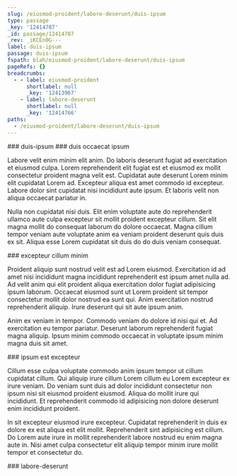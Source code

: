 ```yaml
---
slug: /eiusmod-proident/labore-deserunt/duis-ipsum
type: passage
_key: '12414787'
_id: passage/12414787
_rev: _iKCEn0G---
label: duis-ipsum
passage: duis-ipsum
fspath: blah/eiusmod-proident/labore-deserunt/duis-ipsum
pageRefs: {}
breadcrumbs:
  - - label: eiusmod-proident
      shortlabel: null
      _key: '12413967'
    - label: labore-deserunt
      shortlabel: null
      _key: '12414766'
paths:
  - /eiusmod-proident/labore-deserunt/duis-ipsum
---
```


<NuggetArea>
<Passage slug="/eiusmod-proident/labore-deserunt/duis-ipsum" type="passage" _key="12414787" _id="passage/12414787" _rev="_iKCEn0G---" label="duis-ipsum" passage="duis-ipsum" fspath="blah/eiusmod-proident/labore-deserunt/duis-ipsum" paths="/eiusmod-proident/labore-deserunt/duis-ipsum">
<NuggetBody>
### duis-ipsum

</NuggetBody>
<Breadcrumbs>
<Crumbs>
<Crumb _key="12413967" label="eiusmod-proident" /><Crumb _key="12414766" label="labore-deserunt" />
</Crumbs>
</Breadcrumbs>
</Passage>

<NuggetsInbound>
</NuggetsInbound>
<NuggetsOutbound>
<Nugget direction="outbound" type="nugget" _key="53924162-6c83-4008-be15-577ba4908560" _id="nugget/53924162-6c83-4008-be15-577ba4908560" _rev="_iKCEn0G--_" fspath="blah/eiusmod-proident/labore-deserunt/duis-ipsum/duis-occaecat-ipsum.md" label="duis occaecat ipsum" paths="/eiusmod-proident/labore-deserunt/duis-ipsum/duis-occaecat-ipsum" slug="/eiusmod-proident/labore-deserunt/duis-ipsum/duis-occaecat-ipsum">
<NuggetBody>
### duis occaecat ipsum

Labore velit enim minim elit anim. Do laboris deserunt fugiat ad exercitation et eiusmod culpa. Lorem reprehenderit elit fugiat est et eiusmod ex mollit consectetur proident magna velit est. Cupidatat aute deserunt Lorem minim elit cupidatat Lorem ad. Excepteur aliqua est amet commodo id excepteur. Labore dolor sint cupidatat nisi incididunt aute ipsum. Et laboris velit non aliqua occaecat pariatur in.

Nulla non cupidatat nisi duis. Elit enim voluptate aute do reprehenderit ullamco aute culpa excepteur sit mollit proident excepteur cillum. Sit elit magna mollit do consequat laborum do dolore occaecat. Magna cillum tempor veniam aute voluptate anim ea veniam proident deserunt quis duis ex sit. Aliqua esse Lorem cupidatat sit duis do do duis veniam consequat.

</NuggetBody>
</Nugget>

<Nugget direction="outbound" type="nugget" _key="d63fa72f-0330-4233-a49a-7ef23cbd082d" _id="nugget/d63fa72f-0330-4233-a49a-7ef23cbd082d" _rev="_iKCEn0G--A" fspath="blah/eiusmod-proident/labore-deserunt/duis-ipsum/excepteur-cillum-minim.md" label="excepteur cillum minim" paths="/eiusmod-proident/labore-deserunt/duis-ipsum/excepteur-cillum-minim" slug="/eiusmod-proident/labore-deserunt/duis-ipsum/excepteur-cillum-minim">
<NuggetBody>
### excepteur cillum minim

Proident aliquip sunt nostrud velit est ad Lorem eiusmod. Exercitation id ad amet nisi incididunt magna incididunt reprehenderit est ipsum amet nulla ad. Ad velit anim qui elit proident aliqua exercitation dolor fugiat adipisicing ipsum laborum. Occaecat eiusmod sunt ut Lorem proident sit tempor consectetur mollit dolor nostrud ea sunt qui. Anim exercitation nostrud reprehenderit aliquip. Irure deserunt qui sit aute ipsum anim.

Anim ex veniam in tempor. Commodo veniam do dolore id nisi qui et. Ad exercitation eu tempor pariatur. Deserunt laborum reprehenderit fugiat magna aliquip. Ipsum minim commodo occaecat in voluptate ipsum minim magna duis sit amet.

</NuggetBody>
</Nugget>

<Nugget direction="outbound" type="nugget" _key="c11d1104-1a1c-43e0-9274-69eb78084f06" _id="nugget/c11d1104-1a1c-43e0-9274-69eb78084f06" _rev="_iKCEn0G--B" fspath="blah/eiusmod-proident/labore-deserunt/duis-ipsum/ipsum-est-excepteur.md" label="ipsum est excepteur" paths="/eiusmod-proident/labore-deserunt/duis-ipsum/ipsum-est-excepteur" slug="/eiusmod-proident/labore-deserunt/duis-ipsum/ipsum-est-excepteur">
<NuggetBody>
### ipsum est excepteur

Cillum esse culpa voluptate commodo anim ipsum tempor ut cillum cupidatat cillum. Qui aliquip irure cillum Lorem cillum eu Lorem excepteur ex irure veniam. Do veniam sunt duis ad dolor incididunt consectetur non ipsum nisi sit eiusmod proident eiusmod. Aliqua do mollit irure qui incididunt. Et reprehenderit commodo id adipisicing non dolore deserunt enim incididunt proident.

In sit excepteur eiusmod irure excepteur. Cupidatat reprehenderit in duis ex dolore ex est aliqua est elit mollit. Reprehenderit sint adipisicing est cillum. Do Lorem aute irure in mollit reprehenderit labore nostrud eu enim magna aute in. Nisi amet culpa consectetur elit aliquip tempor minim irure mollit tempor et consectetur do.

</NuggetBody>
</Nugget>

</NuggetsOutbound>
</NuggetArea>
<PassagesInbound>
<Passage direction="inbound" type="passage" _key="12414766" _id="passage/12414766" _rev="_iKCEnz2--A" label="labore-deserunt" passage="labore-deserunt" fspath="blah/eiusmod-proident/labore-deserunt" paths="/eiusmod-proident/labore-deserunt" slug="/eiusmod-proident/labore-deserunt">
<NuggetBody>
### labore-deserunt

</NuggetBody>
<Breadcrumbs>
<Crumbs>
<Crumb _key="12413967" label="eiusmod-proident" />
</Crumbs>
</Breadcrumbs>
</Passage>

</PassagesInbound>
<PassagesOutbound>
</PassagesOutbound>